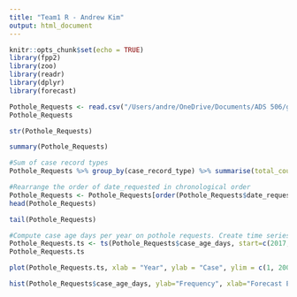 ---
title: "Team1 R - Andrew Kim"
output: html_document
---

```{r setup, include=FALSE}
knitr::opts_chunk$set(echo = TRUE)
library(fpp2)
library(zoo)
library(readr)
library(dplyr)
library(forecast)
```

```{r}
Pothole_Requests <- read.csv("/Users/andre/OneDrive/Documents/ADS 506/get_it_done_pothole_requests_datasd_v1.csv")
Pothole_Requests
```

```{r}
str(Pothole_Requests)
```

```{r}
summary(Pothole_Requests)
```

```{r}
#Sum of case record types
Pothole_Requests %>% group_by(case_record_type) %>% summarise(total_count=n(),.groups = 'drop')
```

```{r}
#Rearrange the order of date_requested in chronological order
Pothole_Requests <- Pothole_Requests[order(Pothole_Requests$date_requested), ]
head(Pothole_Requests)
```

```{r}
tail(Pothole_Requests)
```

```{r}
#Compute case age days per year on pothole requests. Create time series.
Pothole_Requests.ts <- ts(Pothole_Requests$case_age_days, start=c(2017, 1), end=c(2022, 11), freq=12)
Pothole_Requests.ts
```

```{r}
plot(Pothole_Requests.ts, xlab = "Year", ylab = "Case", ylim = c(1, 2000), bty = "l")
```

```{r}
hist(Pothole_Requests$case_age_days, ylab="Frequency", xlab="Forecast Errors", bty="l")
```



